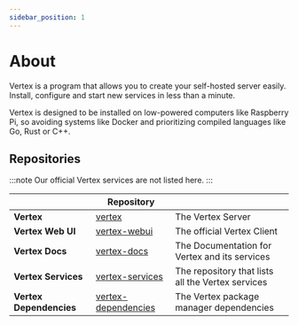 ```yaml
---
sidebar_position: 1
---
```


# About

Vertex is a program that allows you to create your self-hosted server easily. Install, configure and start new services in less than a minute.

Vertex is designed to be installed on low-powered computers like Raspberry Pi, so avoiding systems like Docker and prioritizing compiled languages like Go, Rust or C++.

## Repositories

:::note
Our official Vertex services are not listed here.
:::

|                         | Repository                                                                  |                                                   |
|-------------------------|-----------------------------------------------------------------------------|---------------------------------------------------|
| **Vertex**              | [vertex](https://github.com/vertex-center/vertex)                           | The Vertex Server                                 |
| **Vertex Web UI**       | [vertex-webui](https://github.com/vertex-center/vertex-webui)               | The official Vertex Client                        |
| **Vertex Docs**         | [vertex-docs](https://github.com/vertex-center/vertex-docs)                 | The Documentation for Vertex and its services     |
| **Vertex Services**     | [vertex-services](https://github.com/vertex-center/vertex-services)         | The repository that lists all the Vertex services |
| **Vertex Dependencies** | [vertex-dependencies](https://github.com/vertex-center/vertex-dependencies) | The Vertex package manager dependencies           |
